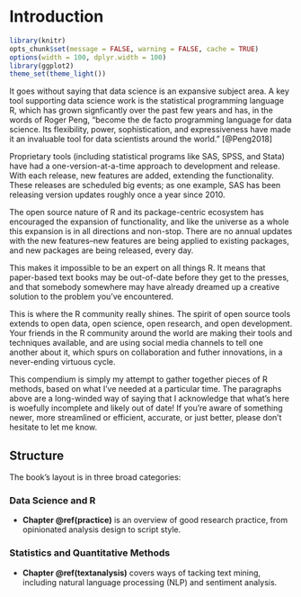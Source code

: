# Introduction {#introduction}

```r
library(knitr)
opts_chunk$set(message = FALSE, warning = FALSE, cache = TRUE)
options(width = 100, dplyr.width = 100)
library(ggplot2)
theme_set(theme_light())
```

It goes without saying that data science is an expansive subject area. A key tool supporting data science work is the statistical programming language R, which has grown signficantly over the past few years and has, in the words of Roger Peng, "become the de facto programming language for data science. Its flexibility, power, sophistication, and expressiveness have made it an invaluable tool for data scientists around the world." [@Peng2018]

Proprietary tools (including statistical programs like SAS, SPSS, and Stata) have had a one-version-at-a-time approach to development and release. With each release, new features are added, extending the functionality. These releases are scheduled big events; as one example, SAS has been releasing version updates roughly once a year since 2010.

The open source nature of R and its package-centric ecosystem has encouraged the expansion of functionality, and like the universe as a whole this expansion is in all directions and non-stop. There are no annual updates with the new features--new features are being applied to existing packages, and new packages are being released, every day.

This makes it impossible to be an expert on all things R. It means that paper-based text books may be out-of-date before they get to the presses, and that somebody somewhere may have already dreamed up a creative solution to the problem you've encountered.

This is where the R community really shines. The spirit of open source tools extends to open data, open science, open research, and open development. Your friends in the R community around the world are making their tools and techniques available, and are using social media channels to tell one another about it, which spurs on collaboration and futher innovations, in a never-ending virtuous cycle.

This compendium is simply my attempt to gather together pieces of R methods, based on what I've needed at a particular time. The paragraphs above are a long-winded way of saying that I acknowledge that what's here is woefully incomplete and likely out of date! If you're aware of something newer, more streamlined or efficient, accurate, or just better, please don't hesitate to let me know.

## Structure

The book's layout is in three broad categories:

### Data Science and R

* **Chapter \@ref(practice)** is an overview of good research practice, from opinionated analysis design to script style.

### Statistics and Quantitative Methods


* **Chapter \@ref(textanalysis)** covers ways of tacking text mining, including natural language processing (NLP) and sentiment analysis.
